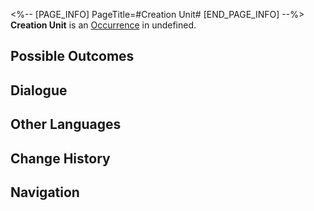<%-- [PAGE_INFO]
PageTitle=#Creation Unit#
[END_PAGE_INFO] --%>
{{Stub}}
{{Simulated Universe Event Infobox
|id            = 22701
|title         = 
|image         = Occurrence IPC.png
|domains_su    = 
|domains_swarm = 
|domains_gng   = 
|domains_du    = 
|domains_und   = 
|requirements  = 
|prev          = 
|next          = 
|characters    = 
|factions      = 
|order         = 
|order_du      = 
}}
'''Creation Unit''' is an [[Simulated Universe/Occurrence|Occurrence]] in undefined.

==Possible Outcomes==
{{Possible Outcomes
}}
<!--
==Gameplay Notes==
* 
-->
==Dialogue==
{{Dialogue Start}}
:{{tx}}
{{Dialogue End}}

==Other Languages==
{{Other Languages
|en   = Creation Unit
|zhs  = 造物单元
|zht  = 造物單元
|ja   = {{Rubi|造物|ぞうぶつ}}ユニット
|ko   = 창조물 유닛
|es   = Unidad de creación
|fr   = Unité de création
|ru   = Единица создания
|th   = หน่วยสรรค์สร้าง
|vi   = Đơn Vị Tạo Vật
|de   = Schöpfungseinheit
|id   = Unit Ciptaan
|pt   = Unidade de Criação
}}

==Change History==
{{Change History|2.5}}

==Navigation==
{{Occurrence Navbox}}